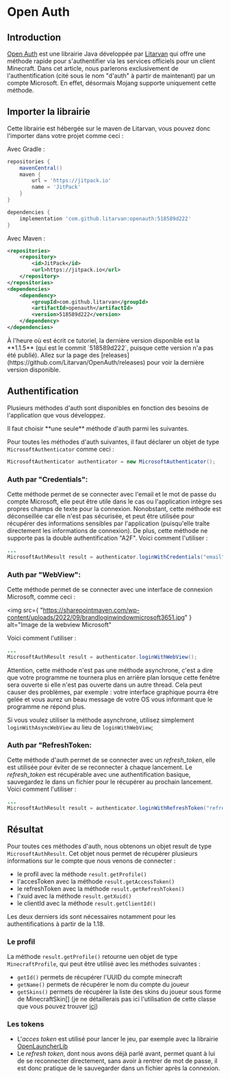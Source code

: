 # Open Auth

## Introduction

[Open Auth](https://github.com/litarvan/openauth) est une librairie Java développée par [Litarvan](https://github.com/litarvan) qui offre une méthode rapide pour s'authentifier via les services officiels pour un client Minecraft.
Dans cet article, nous parlerons exclusivement de l'authentification (cité sous le nom "d'auth" à partir de maintenant) par un compte Microsoft. En effet, désormais Mojang supporte uniquement cette méthode.

## Importer la librairie

Cette librairie est hébergée sur le maven de Litarvan, vous pouvez donc l'importer dans votre projet comme ceci :

Avec Gradle :

```groovy copy
repositories {
    mavenCentral()
    maven {
        url = 'https://jitpack.io'
        name = 'JitPack'
    }
}

dependencies {
    implementation 'com.github.litarvan:openauth:518589d222'
}

```

Avec Maven :

```xml copy
<repositories>
    <repository>
        <id>JitPack</id>
        <url>https://jitpack.io</url>
    </repository>
</repositories>
<dependencies>
    <dependency>
        <groupId>com.github.litarvan</groupId>
        <artifactId>openauth</artifactId>
        <version>518589d222</version>
    </dependency>
</dependencies>
```


<Callout type="info" emoji="✅">
  À l'heure où est écrit ce tutoriel, la dernière version disponible est la
  **1.1.5** (qui est le commit `518589d222`, puisque cette version n'a pas été publié). Allez sur la page des
  [releases](https://github.com/Litarvan/OpenAuth/releases) pour voir la
  dernière version disponible.
</Callout>

## Authentification

Plusieurs méthodes d'auth sont disponibles en fonction des besoins de l'application que vous développez.

<Callout type="warning" emoji="⚠️">
  Il faut choisir **une seule** méthode d'auth parmi les suivantes.
</Callout>

Pour toutes les méthodes d'auth suivantes, il faut déclarer un objet de type `MicrosoftAuthenticator` comme ceci :

```java
MicrosoftAuthenticator authenticator = new MicrosoftAuthenticator();
```

### Auth par "Credentials":

Cette méthode permet de se connecter avec l'email et le mot de passe du compte Microsoft, elle peut être utile dans le cas ou l'application intègre ses propres champs de texte pour la connexion.
Nonobstant, cette méthode est déconseillée car elle n'est pas sécurisée, et peut être utilisée pour récupérer des informations sensibles par l'application (puisqu'elle traîte directement les informations de connexion). De plus, cette méthode ne supporte pas la double authentification "A2F".
Voici comment l'utiliser :

```java
...
MicrosoftAuthResult result = authenticator.loginWithCredentials("email", "password");
```

### Auth par "WebView":

Cette méthode permet de se connecter avec une interface de connexion Microsoft, comme ceci :

<img
  src={
    "https://sharepointmaven.com/wp-content/uploads/2022/09/brandloginwindowmicrosoft3651.jpg"
  }
  alt="Image de la webview Microsoft"
></img>
Voici comment l'utiliser :

```java
...
MicrosoftAuthResult result = authenticator.loginWithWebView();
```

<Callout type="warning" emoji="⚠️">
  Attention, cette méthode n'est pas une méthode asynchrone, c'est a dire que
  votre programme ne tournera plus en arrière plan lorsque cette fenêtre sera
  ouverte si elle n'est pas ouverte dans un autre thread. Cela peut causer des
  problèmes, par exemple : votre interface graphique pourra être gelée et vous
  aurez un beau message de votre OS vous informant que le programme ne répond
  plus.
</Callout>

Si vous voulez utiliser la méthode asynchrone, utilisez simplement `loginWithAsyncWebView` au lieu de `loginWithWebView`;

### Auth par "RefreshToken:

Cette méthode d'auth permet de se connecter avec un _refresh_token_, elle est utilisée pour éviter de se reconnecter à chaque lancement.
Le _refresh_token_ est récupérable avec une authentification basique, sauvegardez le dans un fichier pour le récupérer au prochain lancement.
Voici comment l'utiliser :

```java
...
MicrosoftAuthResult result = authenticator.loginWithRefreshToken("refresh token");
```

## Résultat

Pour toutes ces méthodes d'auth, nous obtenons un objet result de type `MicrosoftAuthResult`. Cet objet nous permet de récupérer plusieurs informations sur le compte que nous venons de connecter :

- le profil avec la méthode `result.getProfile()`
- l'accesToken avec la méthode `result.getAccessToken()`
- le refreshToken avec la méthode `result.getRefreshToken()`
- l'xuid avec la méthode `result.getXuid()`
- le clientId avec la méthode `result.getClientId()`

Les deux derniers ids sont nécessaires notamment pour les authentifications à partir de la 1.18.

### Le profil

La méthode `result.getProfile()` retourne uen objet de type `MinecraftProfile`, qui peut être utilisé avec les méthodes suivantes :

- `getId()` permets de récupérer l'UUID du compte minecraft
- `getName()` permets de récupérer le nom du compte du joueur
- `getSkins()` permets de récupérer la liste des skins du joueur sous forme de MinecraftSkin[] (je ne détaillerais pas ici l'utilisation de cette classe que vous pouvez trouver [ici](https://github.com/Litarvan/OpenAuth/blob/518589d22210bf0763d9ae19d546ddf1dba3fb8c/src/main/java/fr/litarvan/openauth/microsoft/model/response/MinecraftProfile.java#L60))

### Les tokens

- L'_acces token_ est utilisé pour lancer le jeu, par exemple avec la librairie [OpenLauncherLib](https://github.com/FlowArg/OpenLauncherLib)
- Le _refresh token_, dont nous avons déjà parlé avant, permet quant à lui de se reconnecter directement, sans avoir à rentrer de mot de passe, il est donc pratique de le sauvegarder dans un fichier après la connexion.
